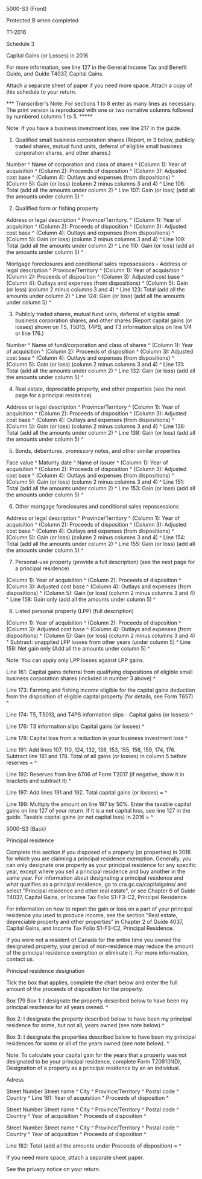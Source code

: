 ﻿5000-S3 (Front) 
 
Protected B when completed 
 
T1-2016 
 
Schedule 3 
 
Capital Gains (or Losses) in 2016 
 
For more information, see line 127 in the General Income Tax and Benefit 
Guide, and Guide T4037, Capital Gains. 
 
Attach a separate sheet of paper if you need more space. Attach a copy of 
this schedule to your return. 
 
*** Transcriber's Note: For sections 1 to 8 enter as many lines as necessary. 
The print version is reproduced with one or two narrative columns followed by 
numbered columns 1 to 5. ***** 
 
Note: 
If you have a business investment loss, see line 217 in the guide. 
 
1. Qualified small business corporation shares (Report, in 3 below, publicly 
traded shares, mutual fund units, deferral of eligible small business 
corporation shares, and other shares.) 
 
Number ^
Name of corporation and class of shares ^
(Column 1): Year of acquisition ^
(Column 2): Proceeds of disposition ^
(Column 3): Adjusted cost base ^
(Column 4): Outlays and expenses (from dispositions) ^
(Column 5): Gain (or loss) (column 2 minus columns 3 and 4) ^
Line 106: Total (add all the amounts under column 2) ^
Line 107: Gain (or loss) (add all the amounts under column 5) ^
 
2. Qualified farm or fishing property 
 
Address or legal description ^
Province/Territory. ^
(Column 1): Year of acquisition ^
(Column 2): Proceeds of disposition ^
(Column 3): Adjusted cost base ^
(Column 4): Outlays and expenses (from dispositions) ^
(Column 5): Gain (or loss) (column 2 minus columns 3 and 4) ^
Line 109: Total (add all the amounts under column 2) ^
Line 110: Gain (or loss) (add all the amounts under column 5) ^
 
Mortgage foreclosures and conditional sales repossessions - Address or legal 
description ^
Province/Territory ^
(Column 1): Year of acquisition ^
(Column 2): Proceeds of disposition ^
(Column 3): Adjusted cost base ^
(Column 4): Outlays and expenses (from dispositions) ^
(Column 5): Gain (or loss) (column 2 minus columns 3 and 4) ^
Line 123: Total (add all the amounts under column 2) ^
Line 124: Gain (or loss) (add all the amounts under column 5) ^
 
3. Publicly traded shares, mutual fund units, deferral of eligible small 
business corporation shares, and other shares 
(Report capital gains (or losses) shown on T5, T5013, T4PS, and T3 
information slips on line 174 or line 176.) 
 
Number ^
Name of fund/corporation and class of shares ^
(Column 1): Year of acquisition ^
(Column 2): Proceeds of disposition ^
(Column 3): Adjusted cost base ^
(Column 4): Outlays and expenses (from dispositions) ^
(Column 5): Gain (or loss) (column 2 minus columns 3 and 4) ^
Line 131: Total (add all the amounts under column 2) ^
Line 132: Gain (or loss) (add all the amounts under column 5) ^
 
4. Real estate, depreciable property, and other properties (see the next page 
for a principal residence) 
 
Address or legal description ^
Province/Territory ^
(Column 1): Year of acquisition ^
(Column 2): Proceeds of disposition ^
(Column 3): Adjusted cost base ^
(Column 4): Outlays and expenses (from dispositions) ^
(Column 5): Gain (or loss) (column 2 minus columns 3 and 4) ^
Line 136: Total (add all the amounts under column 2) ^
Line 138: Gain (or loss) (add all the amounts under column 5) ^
 
5. Bonds, debentures, promissory notes, and other similar properties 
 
Face value ^
Maturity date ^
Name of issuer ^
(Column 1): Year of acquisition ^
(Column 2): Proceeds of disposition ^
(Column 3): Adjusted cost base ^
(Column 4): Outlays and expenses (from dispositions) ^
(Column 5): Gain (or loss) (column 2 minus columns 3 and 4) ^
Line 151: Total (add all the amounts under column 2) ^
Line 153: Gain (or loss) (add all the amounts under column 5) ^
 
6. Other mortgage foreclosures and conditional sales repossessions 
 
Address or legal description ^
Province/Territory ^
(Column 1): Year of acquisition ^
(Column 2): Proceeds of disposition ^
(Column 3): Adjusted cost base ^
(Column 4): Outlays and expenses (from dispositions) ^
(Column 5): Gain (or loss) (column 2 minus columns 3 and 4) ^
Line 154: Total (add all the amounts under column 2) ^
Line 155: Gain (or loss) (add all the amounts under column 5) ^
 
7. Personal-use property (provide a full description) (see the next page for 
a principal residence) 
 
(Column 1): Year of acquisition ^
(Column 2): Proceeds of disposition ^
(Column 3): Adjusted cost base ^
(Column 4): Outlays and expenses (from dispositions) ^
(Column 5): Gain (or loss) (column 2 minus columns 3 and 4) ^
Line 158: Gain only (add all the amounts under column 5) ^
 
8. Listed personal property (LPP) (full description) 
 
(Column 1): Year of acquisition ^
(Column 2): Proceeds of disposition ^
(Column 3): Adjusted cost base ^
(Column 4): Outlays and expenses (from dispositions) ^
(Column 5): Gain (or loss) (column 2 minus columns 3 and 4) ^
Subtract: unapplied LPP losses from other years (under column 5) ^
Line 159: Net gain only (Add all the amounts under column 5) ^
 
Note: 
You can apply only LPP losses against LPP gains. 
 
Line 161: Capital gains deferral from qualifying dispositions of eligible 
small business corporation shares (included in number 3 above) ^
 
Line 173: Farming and fishing income eligible for the capital gains deduction 
from the disposition of eligible capital property (for details, see Form 
T657) ^
 
Line 174: T5, T5013, and T4PS information slips - Capital gains (or losses) ^
 
Line 176: T3 information slips Capital gains (or losses) ^
 
Line 178: Capital loss from a reduction in your business investment loss ^
 
Line 191: Add lines 107, 110, 124, 132, 138, 153, 155, 158, 159, 174, 176. 
Subtract line 161 and 178. Total of all gains (or losses) in column 5 before 
reserves = ^
 
Line 192: Reserves from line 6706 of Form T2017 (if negative, show it in 
brackets and subtract it) ^
 
Line 197: Add lines 191 and 192. Total capital gains (or losses) = ^
 
Line 199: Multiply the amount on line 197 by 50%. Enter the taxable capital 
gains on line 127 of your return. If it is a net capital loss, see line 127 
in the guide. Taxable capital gains (or net capital loss) in 2016 = ^
 
 
5000-S3 (Back) 
 
Principal residence 
 
Complete this section if you disposed of a property (or properties) in 2016 
for which you are claiming a principal residence exemption. Generally, you 
can only designate one property as your principal residence for any specific 
year, except where you sell a principal residence and buy another in the same 
year. For information about designating a principal residence and what 
qualifies as a principal residence, go to cra.gc.ca/capitalgains/ and select 
"Principal residence and other real estate", or see Chapter 6 of Guide T4037, 
Capital Gains, or Income Tax Folio S1-F3-C2, Principal Residence. 
 
For information on how to report the gain or loss on a part of your principal 
residence you used to produce income, see the section "Real estate, 
depreciable property and other properties" in Chapter 2 of Guide 4037, 
Capital Gains, and Income Tax Folio S1-F3-C2, Principal Residence. 
 
If you were not a resident of Canada for the entire time you owned the 
designated property, your period of non-residence may reduce the amount of 
the principal residence exemption or eliminate it. For more information, 
contact us. 
 
Principal residence designation 
 
Tick the box that applies, complete the chart below and enter the full amount 
of the proceeds of disposition for the property. 
 
Box 179 
Box 1: I designate the property described below to have been my principal 
residence for all years owned. ^
 
Box 2: I designate the property described below to have been my principal 
residence for some, but not all, years owned (see note below).^
 
Box 3: I designate the properties described below to have been my principal 
residences for some or all of the years owned (see note below). ^
 
Note: 
To calculate your capital gain for the years that a property was not 
designated to be your principal residence, complete Form T2091(IND), 
Designation of a property as a principal residence by an an individual. 
 
Adress 
 
Street Number Street name ^
City ^
Province/Territory ^
Postal code ^
Country ^
Line 181: Year of acquisition ^
Proceeds of disposition ^
 
Street Number Street name ^
City ^
Province/Territory ^
Postal code ^
Country ^
Year of acquisition ^
Proceeds of disposition ^
 
Street Number Street name ^
City ^
Province/Territory ^
Postal code ^
Country ^
Year of acquisition ^
Proceeds of disposition ^
 
Line 182: Total (add all the amounts under Proceeds of disposition) = ^
 
If you need more space, attach a separate sheet paper. 
 
See the privacy notice on your return.
